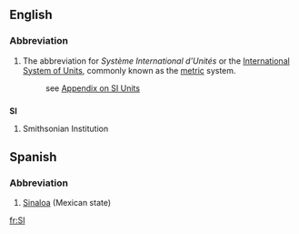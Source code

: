 ==English==
===Abbreviation===
#The abbreviation for ''Système International d'Unités'' or the [[International System of Units]], commonly known as the [[metric]] system.
#: see [[Wiktionary_Appendix:SI_units|Appendix on SI Units]]

==={{initialism}}===
'''SI'''

#Smithsonian Institution

==Spanish==
===Abbreviation===
#[[Sinaloa]] (Mexican state)

[[fr:SI]]